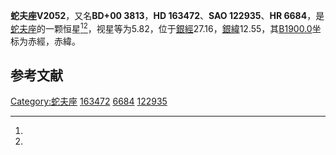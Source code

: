 {{Starbox begin
| name = 蛇夫座V2052
}}
{{Starbox observe
| epoch = [[J2000.0|J2000.0]]
| constell = [[蛇夫座|蛇夫座]]<ref name=SIMBAD>{{cite web
 | url=http://simbad.u-strasbg.fr/simbad/sim-id?Ident=HR+6684
 | title=Pulsating variable Star
 | publisher=Centre de Données astronomiques de Strasbourg
 | work=SIMBAD
 | accessdate=2012-07-13
 | archive-date=2016-03-18
 | archive-url=https://web.archive.org/web/20160318082146/http://simbad.u-strasbg.fr/simbad/sim-id?Ident=HR+6684
 | dead-url=no
 }}</ref><ref name=DATA>{{cite web
 | url=http://vizier.u-strasbg.fr/viz-bin/VizieR-5?-out.add=.&-source=5050&-corr=PK=HR&-out.max=9999&HR=6684
 | title=VizieR Detailed Page
 | accessdate=2012-07-13
 | archive-date=2016-03-05
 | archive-url=https://web.archive.org/web/20160305005630/http://vizier.u-strasbg.fr/viz-bin/VizieR-5?-out.add=.&-source=5050&-corr=PK=HR&-out.max=9999&HR=6684
 | dead-url=no
 }}</ref>
| 星官 = 
| ra = {{RA|17|56|18.4}}<ref name=SIMBAD /><ref name=DATA />
| dec = {{DEC|+0|40|13}}<ref name=SIMBAD /><ref name=DATA />
| appmag_v = 5.82<ref name=SIMBAD /><ref name=DATA />
}}
{{Starbox character
| class = B2IV-V<ref name=SIMBAD /><ref name=DATA />
| b-v = 0.09<ref name=SIMBAD /><ref name=DATA />
| u-b = -0.65<ref name=SIMBAD /><ref name=DATA />
| r-i = <ref name=SIMBAD /><ref name=DATA />
| variable = 
}}
{{Starbox astrometry
| radial_v = -0.65
| prop_mo_ra = -17
| parallax = 
| p_error = 
}}
{{Starbox catalog
| names =BD+00 3813，[[SAO星表|SAO]] 122935，[[HD星表|HD]] 163472，[[HR星表|HR]] 6684}}
{{Starbox reference |Simbad=HR+6684}}
{{Starbox end}}

'''蛇夫座V2052'''，又名'''BD+00 3813'''，'''HD 163472'''、'''SAO 122935'''、'''HR 6684'''，是[[蛇夫座|蛇夫座]]的一颗恒星<ref name=SIMBAD /><ref name=DATA />，视星等为5.82，位于[[銀道座標系|銀經]]27.16，[[銀道座標系|銀緯]]12.55，其[[B1900.0|B1900.0]]坐标为赤經{{RA|17|51|12.6}}，赤緯{{DEC|+0|12.55|8}}。

== 参考文献 ==
{{reflist}}

{{star-stub}}

{{蛇夫座恒星}}
[[Category:蛇夫座|Category:蛇夫座]]
[[Category:HD和HDE天體|163472]]
[[Category:HR天體|6684]]
[[Category:SAO天體|122935]]